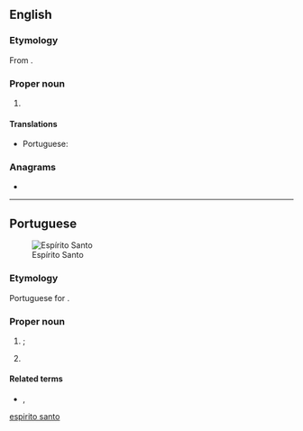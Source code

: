==English==
{{wikipedia}}

===Etymology===
From {{bor|en|pt|Espírito Santo||Holy Ghost}}.

===Proper noun===
{{en-proper noun|head=Espírito Santo}}

# {{place:Brazil/state|en|capital=Vitória|region=Southeast Region}}

====Translations====
{{trans-top|state in south-eastern Brazil}}
* Portuguese: {{t+|pt|Espírito Santo|m}}
{{trans-mid}}
{{trans-bottom}}

===Anagrams===
* {{anagrams|en|a=aeiinooprsstt|operationists}}

[[Category:English terms spelled with Í|espirito santo]]

----

==Portuguese==
[[Image:Brazil State EspiritoSanto.svg|thumb|Espírito Santo]]

===Etymology===
Portuguese for {{m|en|Holy Ghost}}.

===Proper noun===
{{pt-proper noun|m}}

# {{lb|pt|Christianity}} {{l|en|Holy Ghost}}; {{l|en|Holy Spirit}} {{gloss|one of the three figures of the Holy Trinity}}
# {{place|pt|state|macroregion/pt:Southeast Region|c/pt:Brazil|capital=pt:Vitória}}
#: {{syn|pt|ES}} {{gloss|abbreviation}}

====Related terms====
* {{l|pt|capixaba}}, {{l|pt|espírito-santense}} {{gloss|[[demonym]]s of the state}}